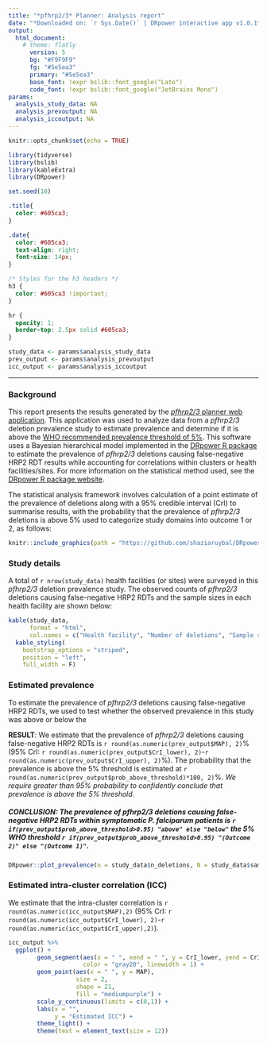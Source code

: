 ```yaml
---
title: "*pfhrp2/3* Planner: Analysis report"
date: "*Downloaded on: `r Sys.Date()` | DRpower interactive app v1.0.1*"
output: 
  html_document:
    # theme: flatly
      version: 5
      bg: "#F9F9F9"
      fg: "#5e5ea3"
      primary: "#5e5ea3"
      base_font: !expr bslib::font_google("Lato")
      code_font: !expr bslib::font_google("JetBrains Mono")
params:
  analysis_study_data: NA
  analysis_prevoutput: NA
  analysis_iccoutput: NA
---
```


```r
knitr::opts_chunk$set(echo = TRUE)

library(tidyverse)
library(bslib)
library(kableExtra)
library(DRpower)

set.seed(10)
```

```css
.title{
  color: #605ca3;
}

.date{
  color: #605ca3;
  text-align: right; 
  font-size: 14px;
}

/* Styles for the h3 headers */
h3 {
  color: #605ca3 !important;
}

hr {
  opacity: 1; 
  border-top: 2.5px solid #605ca3;
}
```

```r
study_data <- params$analysis_study_data
prev_output <- params$analysis_prevoutput
icc_output <- params$analysis_iccoutput
```
-----

### Background
This report presents the results generated by the [*pfhrp2/3* planner web application](https://shiny.dide.ic.ac.uk/DRpower-app/). This application was used to analyze data from a *pfhrp2/3* deletion prevalence study to estimate prevalence and determine if it is above the [WHO recommended prevalence threshold of 5%](https://iris.who.int/handle/10665/331197). This software uses a Bayesian hierarchical model implemented in the [DRpower R package](https://mrc-ide.github.io/DRpower) to estimate the prevalence of *pfhrp2/3* deletions causing false-negative HRP2 RDT results while accounting for correlations within clusters or health facilities/sites. For more information on the statistical method used, see the [DRpower R package website](https://mrc-ide.github.io/DRpower).

The statistical analysis framework involves calculation of a point estimate of the prevalence of deletions along with a 95% credible interval (CrI) to summarise results, with the probability that the prevalence of *pfhrp2/3* deletions is above 5% used to categorize study domains into outcome 1 or 2, as follows:

```r
knitr::include_graphics(path = "https://github.com/shaziaruybal/DRpower_app/blob/main/www/img/stats_framework_v1.png?raw=true")
```

### Study details 

A total of `r nrow(study_data)` health facilities (or sites) were surveyed in this *pfhrp2/3* deletion prevalence study. The observed counts of *pfhrp2/3* deletions causing false-negative HRP2 RDTs and the sample sizes in each health facility are shown below:

```r
kable(study_data, 
      format = "html", 
      col.names = c("Health facility", "Number of deletions", "Sample size")) %>%
  kable_styling(
    bootstrap_options = "striped",
    position = "left",
    full_width = F)
```

### Estimated prevalence 

To estimate the prevalence of *pfhrp2/3* deletions causing false-negative HRP2 RDTs, we used to test whether the observed prevalence in this study was above or below the 

**RESULT**: We estimate that the prevalence of *pfhrp2/3* deletions causing false-negative HRP2 RDTs is `r round(as.numeric(prev_output$MAP), 2)`% (95% CrI: `r round(as.numeric(prev_output$CrI_lower), 2)`-`r round(as.numeric(prev_output$CrI_upper), 2)`%). The probability that the prevalence is above the 5% threshold is estimated at `r round(as.numeric(prev_output$prob_above_threshold)*100, 2)`%. *We require greater than 95% probability to confidently conclude that prevalence is above the 5% threshold.*

##### CONCLUSION: The prevalence of *pfhrp2/3* deletions causing false-negative HRP2 RDTs within symptomatic *P. falciparum* patients is **`r if(prev_output$prob_above_threshold>0.95) "above" else "below"`** the 5% WHO threshold **`r if(prev_output$prob_above_threshold>0.95) "(Outcome 2)" else "(Outcome 1)"`**.

```r
DRpower::plot_prevalence(n = study_data$n_deletions, N = study_data$sample_size) 
```

### Estimated intra-cluster correlation (ICC)

We estimate that the intra-cluster correlation is `r round(as.numeric(icc_output$MAP),2)` (95% CrI: `r round(as.numeric(icc_output$CrI_lower), 2)`-`r round(as.numeric(icc_output$CrI_upper),2)`).

```r
icc_output %>% 
  ggplot() +
        geom_segment(aes(x = " ", xend = " ", y = CrI_lower, yend = CrI_upper), 
                     color = "gray20", linewidth = 1) +
        geom_point(aes(x = " ", y = MAP), 
                   size = 2, 
                   shape = 21,
                   fill = "mediumpurple") +
        scale_y_continuous(limits = c(0,1)) +
        labs(x = "",
             y = "Estimated ICC") +
        theme_light() +
        theme(text = element_text(size = 12)) 
```
